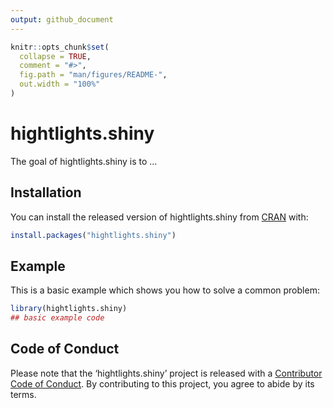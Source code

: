 ```yaml
---
output: github_document
---
```


<!-- README.md is generated from README.Rmd. Please edit that file -->

```r
knitr::opts_chunk$set(
  collapse = TRUE,
  comment = "#>",
  fig.path = "man/figures/README-",
  out.width = "100%"
)
```

# hightlights.shiny

<!-- badges: start -->
<!-- badges: end -->

The goal of hightlights.shiny is to ...

## Installation

You can install the released version of hightlights.shiny from [CRAN](https://CRAN.R-project.org) with:

``` r
install.packages("hightlights.shiny")
```

## Example

This is a basic example which shows you how to solve a common problem:

```r
library(hightlights.shiny)
## basic example code
```

## Code of Conduct
Please note that the 'hightlights.shiny' project is released with a
[Contributor Code of Conduct](CODE_OF_CONDUCT.md).
By contributing to this project, you agree to abide by its terms.

